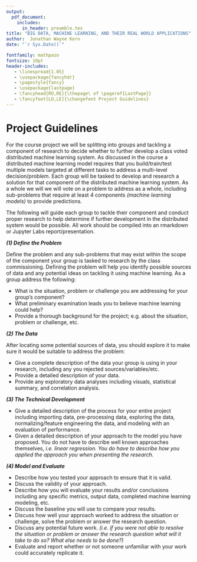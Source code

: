 ---
output: 
  pdf_document:
    includes:
      in_header: preamble.tex
title: "BIG DATA, MACHINE LEARNING, AND THEIR REAL WORLD APPLICATIONS"
author:  Jonathan Wayne Korn
date: "`r Sys.Date()`"

fontfamily: mathpazo
fontsize: 10pt
header-includes:
   - \linespread{1.05}
   - \usepackage{fancyhdr}
   - \pagestyle{fancy}
   - \usepackage{lastpage}
   - \fancyhead[RO,RE]{\thepage\ of \pageref{LastPage}}
   - \fancyfoot[LO,LE]{\changefont Project Guidelines}
---
\newcommand{\changefont}{%
    \fontsize{8}{8}\selectfont
}
\addtolength{\headheight}{1.0cm} 
\pagestyle{fancyplain} 
\rhead{\thepage\ of \pageref{LastPage}}
\lhead{\includegraphics[height=1.2cm]{C:/Users/Jonathan Korn/Desktop/cu_hsp-learning/syllabus/logo}} 
\renewcommand{\headrulewidth}{0pt} 
\renewcommand{\footrulewidth}{0.4pt}
\renewcommand{\headrulewidth}{0.4pt}
\fancyfoot[C]{} 

# Project Guidelines 

For the course project we will be splitting into groups and tackling a component of research to decide whether to further develop a class voted distributed machine learning system. 
As discussed in the course a distributed machine learning model requires that you build/train/test multiple models targeted at different tasks to address a multi-level decision/problem. 
Each group will be tasked to develop and research a solution for that component of the distributed machine learning system. 
As a whole we will we will vote on a problem to address as a whole, including sub-problems that require at least 4 components *(machine learning models)* to provide predictions. 

The following will guide each group to tackle their component and conduct proper research to help determine if further development in the distributed system would be possible. All work should be compiled into an rmarkdown or Jupyter Labs report/presentation. 

**_(1) Define the Problem_** 

Define the problem and any sub-problems that may exist within the scope of the component your group is tasked to research by the class commissioning. 
Defining the problem will help you identify possible sources of data and any potential ideas on tackling it using machine learning. 
As a group address the following: 

- What is the situation, problem or challenge you are addressing for your group's component?
- What preliminary examination leads you to believe machine learning could help?
- Provide a thorough background for the project; e.g. about the situation, problem or challenge, etc.

**_(2) The Data_**

After locating some potential sources of data, you should explore it to make sure it would be suitable to address the problem:

- Give a complete description of the data your group is using in your research, including any you rejected sources/variables/etc.
- Provide a detailed description of your data.
- Provide any exploratory data analyses including visuals, statistical summary, and correlation analysis.

**_(3) The Technical Development_** 

- Give a detailed description of the process for your entire project including importing data, pre-processing data, exploring the data, normalizing/feature engineering the data, and modeling with an evaluation of performance. 
- Given a detailed description of your approach to the model you have proposed. You do not have to describe well known approaches themselves, *i.e. linear regression. You do have to describe how you applied the approach you when presenting the research*.

**_(4) Model and Evaluate_**

- Describe how you tested your approach to ensure that it is valid.
- Discuss the validity of your approach.
- Describe how you will evaluate your results and/or conclusions including any specific metrics, output data, completed machine learning modeling, etc.
- Discuss the baseline you will use to compare your results.
- Discuss how well your approach worked to address the situation or challenge, solve the problem or answer the research question.
- Discuss any potential future work. *(i.e. if you were not able to resolve the situation or problem or answer the research question what will it take to do so? What else needs to be done?)*
- Evaluate and report whether or not someone unfamiliar with your work could accurately replicate it.

